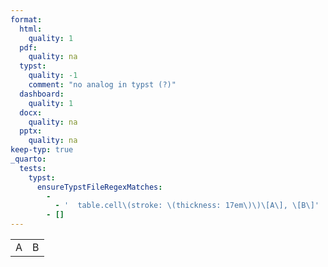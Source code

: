 ```yaml
---
format:
  html:
    quality: 1
  pdf:
    quality: na
  typst:
    quality: -1
    comment: "no analog in typst (?)"
  dashboard:
    quality: 1
  docx:
    quality: na
  pptx:
    quality: na
keep-typ: true
_quarto:
  tests:
    typst:
      ensureTypstFileRegexMatches:
        -
          - '  table.cell\(stroke: \(thickness: 17em\)\)\[A\], \[B\]'
        - []
---
```


```{=html}
<table>
    <tr><td style="border-width: 17rem">A</td><td>B</td></tr>
</table>
```

